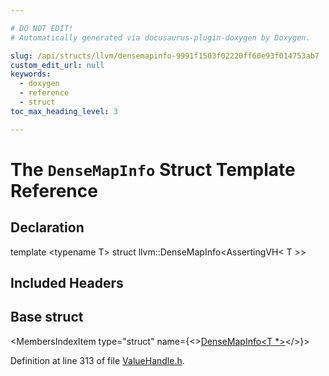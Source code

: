 ```yaml
---

# DO NOT EDIT!
# Automatically generated via docusaurus-plugin-doxygen by Doxygen.

slug: /api/structs/llvm/densemapinfo-9991f1503f02220ff60e93f014753ab7
custom_edit_url: null
keywords:
  - doxygen
  - reference
  - struct
toc_max_heading_level: 3

---
```





# The `DenseMapInfo` Struct Template Reference

<DoxygenPage pluginConfig={pluginConfig}>



## Declaration

<CodeBlock>template &lt;typename T&gt;
struct llvm::DenseMapInfo&lt;AssertingVH&lt; T &gt;&gt;</CodeBlock>

## Included Headers

<IncludesList>
<IncludesListItem
  filePath="llvm/IR/ValueHandle.h"
  permalink="/docs/api/files/include/include/llvm/include/llvm/ir/valuehandle-h"
  isLocal="true" />
</IncludesList>

## Base struct

<MembersIndex>

<MembersIndexItem
  type="struct"
  name={<><a href="/docs/api/structs/llvm/densemapinfo-a02cb18a8810d5e02d244323d3975328">DenseMapInfo&lt;T &#42;&gt;</a></>}>
</MembersIndexItem>

</MembersIndex>


Definition at line 313 of file <a href="/docs/api/files/include/include/llvm/include/llvm/ir/valuehandle-h">ValueHandle.h</a>.

</DoxygenPage>
